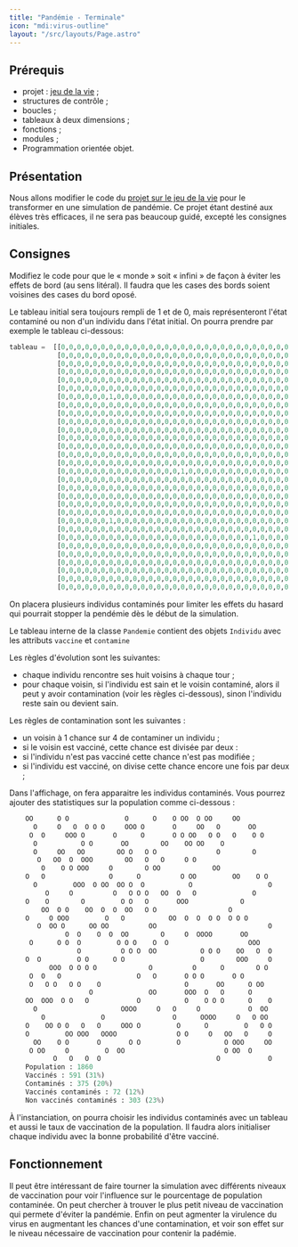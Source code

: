 ```yaml
---
title: "Pandémie - Terminale"
icon: "mdi:virus-outline"
layout: "/src/layouts/Page.astro"
---
```


## Prérequis

  - projet : [jeu de la vie](jeu-de-la-vie) ;
  - structures de contrôle ;
  - boucles ;
  - tableaux à deux dimensions ;
  - fonctions ;
  - modules ;
  - Programmation orientée objet.

## Présentation

Nous allons modifier le code du [projet sur le jeu de la vie](jeu-de-la-vie)
pour le transformer en une simulation de pandémie. Ce projet étant destiné aux
élèves très efficaces, il ne sera pas beaucoup guidé, excepté les consignes
initiales.

## Consignes

Modifiez le code pour que le « monde » soit « infini » de façon à éviter les
effets de bord (au sens litéral). Il faudra que les cases des bords soient
voisines des cases du bord oposé.

Le tableau initial sera toujours rempli de 1 et de 0, mais représenteront
l'état contaminé ou non d'un individu dans l'état initial. On pourra prendre
par exemple le tableau ci-dessous:

```python
tableau =  [[0,0,0,0,0,0,0,0,0,0,0,0,0,0,0,0,0,0,0,0,0,0,0,0,0,0,0,0,0,0,0,0,0,0,0,0,0,0,0,0,0,0,0,0,0,0,0,0,0,0,0,0,0,0,0,0,0,0,0,0,0,0],
            [0,0,0,0,0,0,0,0,0,0,0,0,0,0,0,0,0,0,0,0,0,0,0,0,0,0,0,0,0,0,0,0,0,0,0,0,0,0,0,0,0,0,0,0,0,0,0,0,0,0,0,0,0,0,0,0,0,0,0,0,0,0],
            [0,0,0,0,0,0,0,0,0,0,0,0,0,0,0,0,0,0,0,0,0,0,0,0,0,0,0,0,0,0,0,0,0,0,0,0,0,0,0,0,0,0,0,0,0,0,0,0,0,0,0,0,0,0,0,0,0,0,0,0,0,0],
            [0,0,0,0,0,0,0,0,0,0,0,0,0,0,0,0,0,0,0,0,0,0,0,0,0,0,0,0,0,0,0,0,0,0,0,0,0,0,0,0,0,0,0,0,0,0,0,0,0,0,0,0,0,0,0,0,0,0,0,0,0,0],
            [0,0,0,0,0,0,0,0,0,0,0,0,0,0,0,0,0,0,0,0,0,0,0,0,0,0,0,0,0,0,0,0,0,0,0,0,0,0,0,0,0,0,0,0,0,0,0,0,0,0,0,0,0,0,0,0,0,0,0,0,0,0],
            [0,0,0,0,0,0,0,0,0,0,0,0,0,0,0,0,0,0,0,0,0,0,0,0,0,0,0,0,0,0,0,0,0,0,0,0,0,0,0,0,0,0,0,0,0,0,0,0,0,0,0,0,0,0,0,0,0,0,0,0,0,0],
            [0,0,0,0,0,0,1,0,0,0,0,0,0,0,0,0,0,0,0,0,0,0,0,0,0,0,0,0,0,0,0,0,0,0,0,0,0,0,0,0,0,0,0,0,0,0,0,0,0,0,0,0,0,0,0,0,0,0,0,0,0,0],
            [0,0,0,0,0,0,0,0,0,0,0,0,0,0,0,0,0,0,0,0,0,0,0,0,0,0,0,0,0,0,0,0,0,0,0,0,0,0,0,1,0,0,0,0,0,0,0,0,0,0,0,0,0,0,0,0,0,0,0,0,0,0],
            [0,0,0,0,0,0,0,0,0,0,0,0,0,0,0,0,0,0,0,0,0,0,0,0,0,0,0,0,0,0,0,0,0,0,0,0,0,0,0,0,0,0,0,0,0,0,0,0,0,0,0,0,0,0,0,0,0,0,0,0,0,0],
            [0,0,0,0,0,0,0,0,0,0,0,0,0,0,0,0,0,0,0,0,0,0,0,0,0,0,0,0,0,0,0,0,0,0,0,0,0,0,0,0,0,0,0,0,0,0,0,0,0,0,0,0,0,0,0,0,0,0,0,0,0,0],
            [0,0,0,0,0,0,0,0,0,0,0,0,0,0,0,0,0,0,0,0,0,0,0,0,0,0,0,0,0,0,0,0,0,0,0,0,0,0,0,0,0,0,0,0,0,0,0,0,0,0,0,0,0,0,0,0,0,0,0,0,0,0],
            [0,0,0,0,0,0,0,0,0,0,0,0,0,0,0,0,0,0,0,0,0,0,0,0,0,0,0,0,0,0,0,0,0,0,0,0,0,0,0,0,0,0,0,0,0,0,0,0,0,0,0,0,0,0,0,0,0,0,0,0,0,0],
            [0,0,0,0,0,0,0,0,0,0,0,0,0,0,0,0,0,0,0,0,0,0,0,0,0,0,0,0,0,0,0,0,0,0,0,0,0,0,0,0,0,0,0,0,0,0,0,0,0,0,0,0,0,0,0,0,0,0,0,0,0,0],
            [0,0,0,0,0,0,0,0,0,0,0,0,0,0,0,0,0,0,0,0,0,0,0,0,0,0,0,0,0,0,0,0,0,0,0,0,0,0,0,0,0,0,0,0,0,0,0,0,0,0,0,0,0,0,0,0,0,0,0,0,0,0],
            [0,0,0,0,0,0,0,0,0,0,0,0,0,0,0,0,0,0,0,0,0,0,0,0,0,0,0,0,0,0,0,0,0,0,0,0,0,0,0,0,0,0,0,0,0,0,0,0,0,0,0,0,0,0,0,0,0,0,0,0,0,0],
            [0,0,0,0,0,0,0,0,0,0,0,0,0,0,0,1,0,0,0,0,0,0,0,0,0,0,0,0,0,0,0,0,0,0,0,0,0,0,0,0,0,0,0,0,0,0,0,0,0,0,0,0,0,1,0,0,0,0,0,0,0,0],
            [0,0,0,0,0,0,0,0,0,0,0,0,0,0,0,0,0,0,0,0,0,0,0,0,0,0,0,0,0,0,0,0,0,0,0,0,0,0,0,0,0,0,0,0,0,0,0,0,0,0,0,0,0,0,0,0,0,0,0,0,0,0],
            [0,0,0,0,0,0,0,0,0,0,0,0,0,0,0,0,0,0,0,0,0,0,0,0,0,0,0,0,0,0,0,0,0,0,0,0,0,0,0,0,0,0,0,0,0,0,0,0,0,0,0,0,0,0,0,0,0,0,0,0,0,0],
            [0,0,0,0,0,0,0,0,0,0,0,0,0,0,0,0,0,0,0,0,0,0,0,0,0,0,0,0,0,0,0,0,0,0,0,0,0,0,0,0,0,0,0,0,0,0,0,0,0,0,0,0,0,0,0,0,0,0,0,0,0,0],
            [0,0,0,0,0,0,0,0,0,0,0,0,0,0,0,0,0,0,0,0,0,0,0,0,0,0,0,0,0,0,0,0,0,0,0,0,0,0,0,0,0,0,0,0,0,0,0,0,0,0,0,0,0,0,0,0,0,0,0,0,0,0],
            [0,0,0,0,0,0,0,0,0,0,0,0,0,0,0,0,0,0,0,0,0,0,0,0,0,0,0,0,0,0,0,0,0,0,0,0,0,0,0,0,0,0,0,0,0,0,0,0,0,0,0,0,0,0,0,0,0,0,0,0,0,0],
            [0,0,0,0,0,0,1,0,0,0,0,0,0,0,0,0,0,0,0,0,0,0,0,0,0,0,0,0,0,0,0,0,0,0,0,0,0,0,0,0,0,0,0,0,0,0,0,0,0,0,0,1,0,0,0,0,0,0,0,0,0,0],
            [0,0,0,0,0,0,0,0,0,0,0,0,0,0,0,0,0,0,0,0,0,0,0,0,0,0,0,0,0,0,0,0,0,0,0,0,0,0,0,0,0,0,0,0,0,0,0,0,0,0,0,0,0,0,0,0,0,0,0,0,0,0],
            [0,0,0,0,0,0,0,0,0,0,0,0,0,0,0,0,0,0,0,0,0,0,0,0,1,0,0,0,0,0,0,0,0,0,0,0,0,0,0,0,0,0,0,0,0,0,0,0,0,0,0,0,0,0,0,0,0,0,0,0,0,0],
            [0,0,0,0,0,0,0,0,0,0,0,0,0,0,0,0,0,0,0,0,0,0,0,0,0,0,0,0,0,0,0,0,0,0,0,0,0,0,0,0,0,0,0,0,0,0,0,0,0,0,0,0,0,0,0,0,0,0,0,0,0,0],
            [0,0,0,0,0,0,0,0,0,0,0,0,0,0,0,0,0,0,0,0,0,0,0,0,0,0,0,0,0,0,0,0,0,0,0,0,0,0,0,0,0,0,0,0,0,0,0,0,0,0,0,0,0,0,0,0,0,0,0,0,0,0],
            [0,0,0,0,0,0,0,0,0,0,0,0,0,0,0,0,0,0,0,0,0,0,0,0,0,0,0,0,0,0,0,0,0,0,0,0,0,0,0,0,0,0,0,0,0,0,0,0,0,0,0,0,0,0,0,0,0,0,0,0,0,0],
            [0,0,0,0,0,0,0,0,0,0,0,0,0,0,0,0,0,0,0,0,0,0,0,0,0,0,0,0,0,0,0,0,0,0,0,0,0,0,0,0,0,0,0,0,0,0,0,0,0,0,0,0,0,0,0,0,0,0,0,0,0,0],
            [0,0,0,0,0,0,0,0,0,0,0,0,0,0,0,0,0,0,0,0,0,0,0,0,0,0,0,0,0,0,0,0,0,0,0,0,0,0,0,0,0,0,0,0,0,0,0,0,0,0,0,0,0,0,0,0,0,0,0,0,0,0],
            [0,0,0,0,0,0,0,0,0,0,0,0,0,0,0,0,0,0,0,0,0,0,0,0,0,0,0,0,0,0,0,0,0,0,0,0,0,0,0,0,0,0,0,0,0,0,0,0,0,0,0,0,0,0,0,0,0,0,0,0,0,0]]
```

On placera plusieurs individus contaminés pour limiter les effets du hasard
qui pourrait stopper la pendémie dès le début de la simulation.

Le tableau interne de la classe `Pandemie` contient des objets `Individu` avec
les attributs `vaccine` et `contamine`

Les règles d'évolution sont les suivantes:

  - chaque individu rencontre ses huit voisins à chaque tour ;
  - pour chaque voisin, si l'individu est sain et le voisin contaminé, alors il peut y avoir contamination (voir les règles ci-dessous), sinon l'individu reste sain ou devient sain.

Les règles de contamination sont les suivantes :

  - un voisin à 1 chance sur 4 de contaminer un individu ;
  - si le voisin est vacciné, cette chance est divisée par deux :
  - si l'individu n'est pas vacciné cette chance n'est pas modifiée ;
  - si l'individu est vacciné, on divise cette chance encore une fois par deux ;

Dans l'affichage, on fera apparaitre les individus contaminés. Vous pourrez
ajouter des statistiques sur la population comme ci-dessous :

```python
    OO      O O              O      O    O OO  O OO     OO
      O     O   O  O O O     OOO O       O     OO   O       OO
     O  O     OOO O       O      O       O O OO   O O   O    O O
      O           O O       OO        OO    OO OO    O
      O     OO   OO        OO O   O O               O        O
       O   OO  O  OOO        OO   O   O     O O
        O    O O OOO     O        O OO             OO
    O   O                O      O          O OO         OO    O O
      O         OOO  O OO  OO O  O           O                   O
         O     O          O   O O O   OO  O   O              O
    O    O        O         O O   O       OOO             O
        OO  O O    OO  O  O  OO   O O                  O
    O     O OOO         O   O           OO  O  O  O O  O O O
       O  OO O      OO OO          OO                            O
              O  O    O  O  OO        O     O  OOOO       OO
     O      O O  O         O O O    O  O                    OOO
                 O          O O O  OO           O O O    OO   O  O
    O  O         O O      O O                   O        OOO     O
          OOO  O O O O             O          O      O        O O
     O  O   O                   O   O       O O O       O O
     O   O O   O O    O                     O       OO      O OO
                    O              OO       OOO  O   O      O
    OO  OOO  O O   O            O           O    O O O      O    O
      O                     OOOO     O   O     O            O  OO
        O              O                 O      OOOO     O   O OO
    O    OO O O   O   O     OOO O         O      O         O   O O
    O         OO OOO   OOOO               O O     O   OO   O     O
      OO    O O       O       O O         O           O OOO     OO
     O OO     O         O  OO                         O OO  O
           O   O   O  O                             O            O
    Population : 1860
    Vaccinés : 591 (31%)
    Contaminés : 375 (20%)
    Vaccinés contaminés : 72 (12%)
    Non vaccinés contaminés : 303 (23%)
```

À l'instanciation, on pourra choisir les individus contaminés avec un tableau
et aussi le taux de vaccination de la population. Il faudra alors initialiser
chaque individu avec la bonne probabilité d'être vacciné.

## Fonctionnement

Il peut être intéressant de faire tourner la simulation avec différents
niveaux de vaccination pour voir l'influence sur le pourcentage de population
contaminée. On peut chercher à trouver le plus petit niveau de vaccination qui
permete d'éviter la pandémie. Enfin on peut agmenter la virulence du virus en
augmentant les chances d'une contamination, et voir son effet sur le niveau
nécessaire de vaccination pour contenir la padémie.
